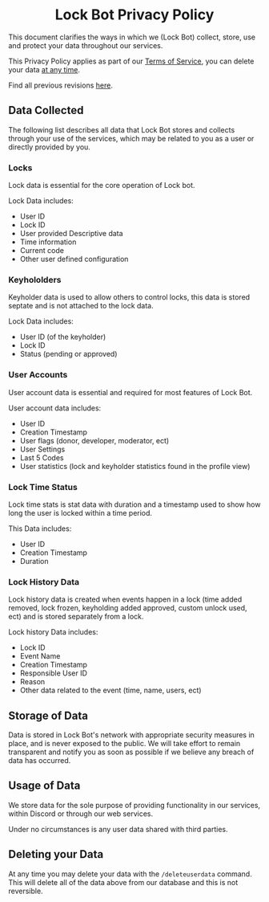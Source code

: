 
# <Center>Lock Bot Privacy Policy </Center>

This document clarifies the ways in which we (Lock Bot) collect, store, use and protect your data throughout our services.

This Privacy Policy applies as part of our [Terms of Service](/terms-of-service), you can delete your data [at any time](#deleting-your-data).

Find all previous revisions [here]().

## Data Collected

The following list describes all data that Lock Bot stores and collects through your use of the services, which may be related to you as a user or directly provided by you.

### Locks

Lock data is essential for the core operation of Lock bot.

Lock Data includes:
- User ID
- Lock ID
- User provided Descriptive data
- Time information
- Current code
- Other user defined configuration

### Keyhololders

Keyholder data is used to allow others to control locks, this data is stored septate and is not attached to the lock data.

Lock Data includes:
- User ID (of the keyholder)
- Lock ID
- Status (pending or approved)

### User Accounts

User account data is essential  and required for most features of Lock Bot. 

User account data includes:
- User ID
- Creation Timestamp
- User flags (donor, developer, moderator, ect)
- User Settings
- Last 5 Codes
- User statistics (lock and keyholder statistics found in the profile view)

### Lock Time Status

Lock time stats is stat data with duration and a timestamp used to show how long the user is locked within a time period. 

This Data includes:
- User ID
- Creation Timestamp
- Duration

### Lock History Data

Lock history data is created when events happen in a lock (time added removed, lock frozen, keyholding added approved, custom unlock used, ect) and is stored separately from a lock.

Lock history Data includes:
- Lock ID
- Event Name
- Creation Timestamp
- Responsible User ID
- Reason
- Other data related to the event (time, name, users, ect)

## Storage of Data

Data is stored in Lock Bot's network with appropriate security measures in place, and is never exposed to the public. We will take effort to remain transparent and notify you as soon as possible if we believe any breach of data has occurred.

## Usage of Data 

We store data for the sole purpose of providing functionality in our services, within Discord or through our web services.

Under no circumstances is any user data shared with third parties.

## Deleting your Data

At any time you may delete your data with the `/deleteuserdata` command. This will delete all of the data above from our database and this is not reversible.